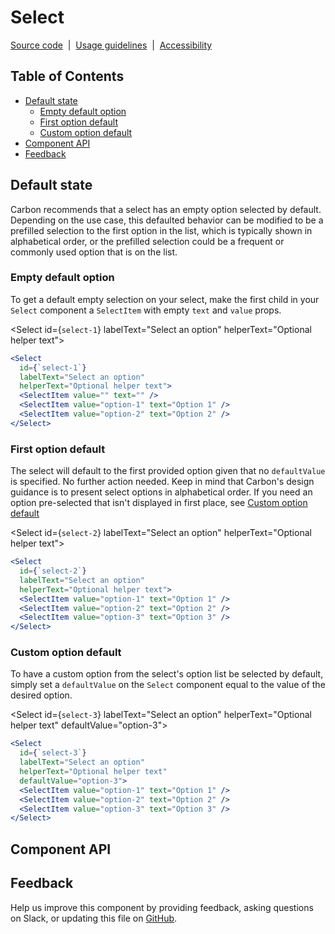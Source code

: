 


# Select

[Source code](https://github.com/carbon-design-system/carbon/tree/main/packages/react/src/components/Select)
&nbsp;|&nbsp;
[Usage guidelines](https://www.carbondesignsystem.com/components/select/usage)
&nbsp;|&nbsp;
[Accessibility](https://www.carbondesignsystem.com/components/select/accessibility)

<!-- START doctoc generated TOC please keep comment here to allow auto update -->
<!-- DON'T EDIT THIS SECTION, INSTEAD RE-RUN doctoc TO UPDATE -->
## Table of Contents

- [Default state](#default-state)
  - [Empty default option](#empty-default-option)
  - [First option default](#first-option-default)
  - [Custom option default](#custom-option-default)
- [Component API](#component-api)
- [Feedback](#feedback)

<!-- END doctoc generated TOC please keep comment here to allow auto update -->

## Default state

Carbon recommends that a select has an empty option selected by default.
Depending on the use case, this defaulted behavior can be modified to be a
prefilled selection to the first option in the list, which is typically shown in
alphabetical order, or the prefilled selection could be a frequent or commonly
used option that is on the list.

### Empty default option

To get a default empty selection on your select, make the first child in your
`Select` component a `SelectItem` with empty `text` and `value` props.

<Select
  id={`select-1`}
  labelText="Select an option"
  helperText="Optional helper text">
  <SelectItem value="" text="" />
  <SelectItem value="option-1" text="Option 1" />
  <SelectItem value="option-2" text="Option 2" />
</Select>

```jsx
<Select
  id={`select-1`}
  labelText="Select an option"
  helperText="Optional helper text">
  <SelectItem value="" text="" />
  <SelectItem value="option-1" text="Option 1" />
  <SelectItem value="option-2" text="Option 2" />
</Select>
```

### First option default

The select will default to the first provided option given that no
`defaultValue` is specified. No further action needed. Keep in mind that
Carbon's design guidance is to present select options in alphabetical order. If
you need an option pre-selected that isn't displayed in first place, see
[Custom option default](#custom-option-default)

<Select
  id={`select-2`}
  labelText="Select an option"
  helperText="Optional helper text">
  <SelectItem value="option-1" text="Option 1" />
  <SelectItem value="option-2" text="Option 2" />
  <SelectItem value="option-3" text="Option 3" />
</Select>

```jsx
<Select
  id={`select-2`}
  labelText="Select an option"
  helperText="Optional helper text">
  <SelectItem value="option-1" text="Option 1" />
  <SelectItem value="option-2" text="Option 2" />
  <SelectItem value="option-3" text="Option 3" />
</Select>
```

### Custom option default

To have a custom option from the select's option list be selected by default,
simply set a `defaultValue` on the `Select` component equal to the value of the
desired option.

<Select
  id={`select-3`}
  labelText="Select an option"
  helperText="Optional helper text"
  defaultValue="option-3">
  <SelectItem value="option-1" text="Option 1" />
  <SelectItem value="option-2" text="Option 2" />
  <SelectItem value="option-3" text="Option 3" />
</Select>

```jsx
<Select
  id={`select-3`}
  labelText="Select an option"
  helperText="Optional helper text"
  defaultValue="option-3">
  <SelectItem value="option-1" text="Option 1" />
  <SelectItem value="option-2" text="Option 2" />
  <SelectItem value="option-3" text="Option 3" />
</Select>
```

## Component API

<Props />

## Feedback

Help us improve this component by providing feedback, asking questions on Slack,
or updating this file on
[GitHub](https://github.com/carbon-design-system/carbon/edit/main/packages/react/src/components/Select/Select.mdx).
